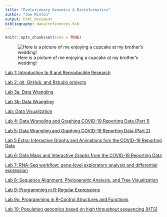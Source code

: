 ```yaml
---
title: "Evolutionary Genomics & Bioinformatics"
author: "Joe Minton"
output: html_document
bibliography: data/references.bib
---
```


```r
knitr::opts_chunk$set(echo = TRUE)
```

![Here is a picture of me enjoying a cupcake at my brother's wedding!](images/IMG_7120.jpeg)

[Lab 1: Introduction to R and Reproducible Research](lab1_joeminton.html) 

[Lab 2: git, GitHub, and Rstudio projects](lab2_joeminton.html)

[Lab 3a: Data Wrangling](lab3a_joeminton.html)

[Lab 3b: Data Wrangling](lab3b_joeminton.html)

[Lab: Data Visualization](labDataVisualization_joeminton.html)

[Lab 4: Data Wrangling and Graphing COVID-19 Reporting Data (Part 1)](lab4_joeminton.html)

[Lab 5: Data Wrangling and Graphing COVID-19 Reporting Data (Part 2)](lab5_joeminton.html)

[Lab 5 Extra: Interactive Graphs and Animations fom the COVID-19 Reporting Data](lab5extra.html)

[Lab 6: Data Maps and Interactive Graphs from the COVID-19 Reporting Data](Lab6.html)

[Lab 7:  RNA-Seq workflow: gene-level exploratory analysis and differential expression](Lab7_joeminton.html)

[Lab 8: Sequence Alignment, Phylogenetic Analysis, and Tree Visualization](lab8_jm.Rmd)

[Lab 9: Programming in R-Regular Expressions](Lab9_jm.html)

[Lab 9x: Programming in R-Control Structures and Functions](lab9x_jm.html)

[Lab 10: Population genomics based on high throughput sequencing (HTS)](Lab10_jm.html)
